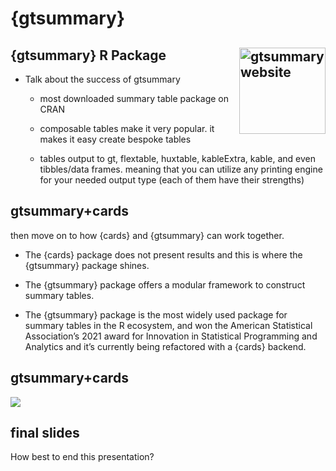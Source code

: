# {gtsummary} 

## {gtsummary} R Package <a href="https://ddsjoberg.github.io/gtsummary/"><img src="https://ddsjoberg.github.io/gtsummary/logo.png" align="right" height="138" alt="gtsummary website" /></a>

- Talk about the success of gtsummary

  - most downloaded summary table package on CRAN
  
  - composable tables make it very popular. it makes it easy create bespoke tables
  
  - tables output to gt, flextable, huxtable, kableExtra, kable, and even tibbles/data frames. meaning that you can utilize any printing engine for your needed output type (each of them have their strengths)
  
## gtsummary+cards

then move on to how {cards} and {gtsummary} can work together.

- The {cards} package does not present results and this is where the {gtsummary} package shines.

- The {gtsummary} package offers a modular framework to construct summary tables. 

- The {gtsummary} package is the most widely used package for summary tables in the R ecosystem, and won the American Statistical Association’s 2021 award for Innovation in Statistical Programming and Analytics and it’s currently being refactored with a {cards} backend.

## gtsummary+cards

![](images/ard-gtsummary-workflow.png)

## final slides

How best to end this presentation?
  

